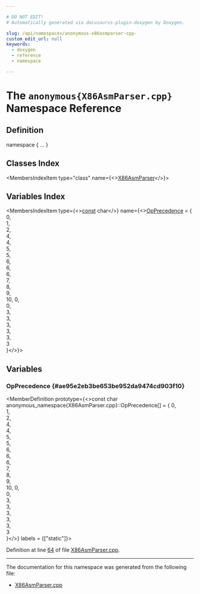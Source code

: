 ```yaml
---

# DO NOT EDIT!
# Automatically generated via docusaurus-plugin-doxygen by Doxygen.

slug: /api/namespaces/anonymous-x86asmparser-cpp-
custom_edit_url: null
keywords:
  - doxygen
  - reference
  - namespace

---
```





# The `anonymous{X86AsmParser.cpp}` Namespace Reference

<DoxygenPage pluginConfig={pluginConfig}>



## Definition

<CodeBlock>namespace &#123; ... &#125;</CodeBlock>

## Classes Index

<MembersIndex>

<MembersIndexItem
  type="class"
  name={<><a href="/docs/api/classes/anonymous-namespace-x86asmparser-cpp-/x86asmparser">X86AsmParser</a></>}>
</MembersIndexItem>

</MembersIndex>

## Variables Index

<MembersIndex>

<MembersIndexItem
  type={<><a href="/docs/api/files/lib/lib/target/lib/target/aarch64/aarch64promoteconstant-cpp/#a90f8350fecae261c25be85d38b451bff">const</a> char</>}
  name={<><a href="#ae95e2eb3be653be952da9474cd903f10">OpPrecedence</a> = &#123;
    0,  
    1,  
    2,  
    4,  
    4,  
    5,  
    5,  
    6,  
    6,  
    6,  
    7,  
    8,  
    9,  
    10, 
    0,  
    0,  
    3,  
    3,  
    3,  
    3,  
    3,  
    3   
&#125;</>}>
</MembersIndexItem>

</MembersIndex>


<SectionDefinition>

## Variables

### OpPrecedence {#ae95e2eb3be653be952da9474cd903f10}

<MemberDefinition
  prototype={<>const char anonymous&#95;namespace&#123;X86AsmParser.cpp&#125;::OpPrecedence&#91;&#93; = &#123;
    0,  
    1,  
    2,  
    4,  
    4,  
    5,  
    5,  
    6,  
    6,  
    6,  
    7,  
    8,  
    9,  
    10, 
    0,  
    0,  
    3,  
    3,  
    3,  
    3,  
    3,  
    3   
&#125;</>}
  labels = {["static"]}>

Definition at line <a href="/docs/api/files/lib/lib/target/lib/target/x86/lib/target/x86/asmparser/x86asmparser-cpp/#l00064">64</a> of file <a href="/docs/api/files/lib/lib/target/lib/target/x86/lib/target/x86/asmparser/x86asmparser-cpp">X86AsmParser.cpp</a>.
</MemberDefinition>

</SectionDefinition>

<hr/>

The documentation for this namespace was generated from the following file:

<ul>
<li><a href="/docs/api/files/lib/lib/target/lib/target/x86/lib/target/x86/asmparser/x86asmparser-cpp">X86AsmParser.cpp</a></li>
</ul>

</DoxygenPage>
